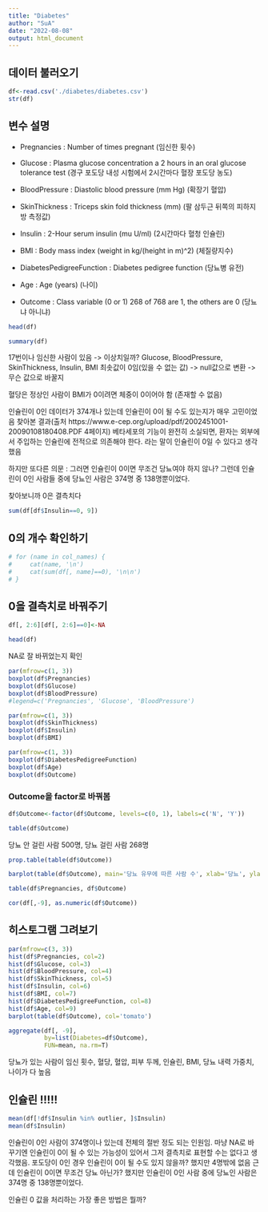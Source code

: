 ```yaml
---
title: "Diabetes"
author: "SuA"
date: "2022-08-08"
output: html_document
---
```



## 데이터 불러오기

```r
df<-read.csv('./diabetes/diabetes.csv')
str(df)
```

## 변수 설명
- Pregnancies : Number of times pregnant (임신한 횟수)
- Glucose : Plasma glucose concentration a 2 hours in an oral glucose tolerance test
	       (경구 포도당 내성 시험에서 2시간마다 혈장 포도당 농도)
	  
- BloodPressure : Diastolic blood pressure (mm Hg)
	             (확장기 혈압)
- SkinThickness : Triceps skin fold thickness (mm)
	             (팔 삼두근 뒤쪽의 피하지방 측정값)
- Insulin : 2-Hour serum insulin (mu U/ml)
       	   (2시간마다 혈청 인슐린)
- BMI : Body mass index (weight in kg/(height in m)^2)
        (체질량지수) 
- DiabetesPedigreeFunction : Diabetes pedigree function
			                (당뇨병 유전)
- Age : Age (years)
       (나이)
- Outcome : Class variable (0 or 1) 268 of 768 are 1, the others are 0
	       (당뇨냐 아니냐)

```r
head(df)
```

```r
summary(df)
```
17번이나 임신한 사람이 있음 -> 이상치일까?
Glucose, BloodPressure, SkinThickness, Insulin, BMI 최솟값이 0임(있을 수 없는 값) -> null값으로 변환 -> 무슨 값으로 바꿀지

혈당은 정상인 사람이 
BMI가 0이려면 체중이 0이어야 함 (존재할 수 없음)

인슐린이 0인 데이터가 374개나 있는데 인슐린이 0이 될 수도 있는지가 매우 고민이었음
찾아본 결과(출처 https://www.e-cep.org/upload/pdf/2002451001-20090108180408.PDF 4페이지)
베타세포의 기능이 완전히 소실되면, 환자는 외부에서 주입하는 인슐린에 전적으로 의존해야 한다.
라는 말이 인슐린이 0일 수 있다고 생각했음

하지만 또다른 의문 : 그러면 인슐린이 0이면 무조건 당뇨여야 하지 않나?
그런데 인슐린이 0인 사람들 중에 당뇨인 사람은 374명 중 138명뿐이었다.

찾아보니까 0은 결측치다


```r
sum(df[df$Insulin==0, 9])
```


## 0의 개수 확인하기
```r
# for (name in col_names) {
#     cat(name, '\n')
#     cat(sum(df[, name]==0), '\n\n')
# }
```

## 0을 결측치로 바꿔주기
```r
df[, 2:6][df[, 2:6]==0]<-NA
```

```r
head(df)
```
NA로 잘 바뀌었는지 확인

```r
par(mfrow=c(1, 3))
boxplot(df$Pregnancies)
boxplot(df$Glucose)
boxplot(df$BloodPressure)
#legend=c('Pregnancies', 'Glucose', 'BloodPressure')
```
```r
par(mfrow=c(1, 3))
boxplot(df$SkinThickness)
boxplot(df$Insulin)
boxplot(df$BMI)
```

```r
par(mfrow=c(1, 3))
boxplot(df$DiabetesPedigreeFunction)
boxplot(df$Age)
boxplot(df$Outcome)
```


### Outcome을 factor로 바꿔봄
```r
df$Outcome<-factor(df$Outcome, levels=c(0, 1), labels=c('N', 'Y'))
```
```r
table(df$Outcome)
```
당뇨 안 걸린 사람 500명, 당뇨 걸린 사람 268명

```r
prop.table(table(df$Outcome))
```


```r
barplot(table(df$Outcome), main='당뇨 유무에 따른 사람 수', xlab='당뇨', ylab='사람 수', col=c('tomato', 'steelblue'))
```


```r
table(df$Pregnancies, df$Outcome)
```
```r
cor(df[,-9], as.numeric(df$Outcome))
```

## 히스토그램 그려보기
```r
par(mfrow=c(3, 3))
hist(df$Pregnancies, col=2)
hist(df$Glucose, col=3)
hist(df$BloodPressure, col=4)
hist(df$SkinThickness, col=5)
hist(df$Insulin, col=6)
hist(df$BMI, col=7)
hist(df$DiabetesPedigreeFunction, col=8)
hist(df$Age, col=9)
barplot(table(df$Outcome), col='tomato')

```


```r
aggregate(df[, -9],
          by=list(Diabetes=df$Outcome),
          FUN=mean, na.rm=T)
```
당뇨가 있는 사람이 임신 횟수, 혈당, 혈압, 피부 두께, 인슐린, BMI, 당뇨 내력 가중치, 나이가 다 높음



## 인슐린 !!!!!
```r
mean(df[!df$Insulin %in% outlier, ]$Insulin)
mean(df$Insulin)
```
인슐린이 0인 사람이 374명이나 있는데 전체의 절반 정도 되는 인원임.
마냥 NA로 바꾸기엔 인슐린이 0이 될 수 있는 가능성이 있어서
그저 결측치로 표현할 수는 없다고 생각했음.
포도당이 0인 경우 인슐린이 0이 될 수도 있지 않을까? 했지만 4명밖에 없음
근데 인슐린이 0이면 무조건 당뇨 아닌가? 했지만
인슐린이 0인 사람 중에 당뇨인 사람은 374명 중 138명뿐이었다.

인슐린 0 값을 처리하는 가장 좋은 방법은 뭘까?
